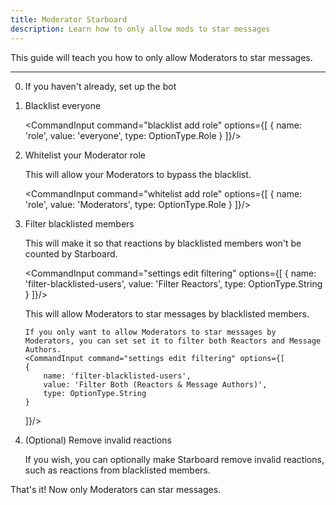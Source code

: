 ```yaml
---
title: Moderator Starboard
description: Learn how to only allow mods to star messages
---
```



This guide will teach you how to only allow Moderators to star messages.

---

<Steps>

0.  If you haven't already, set up the bot

    <LinkCard title="Getting Started" href="../docs/getting-started"/>

1.  Blacklist everyone

    <CommandInput command="blacklist add role" options={[
        {
            name: 'role',
            value: 'everyone',
            type: OptionType.Role
        }
    ]}/>

2.  Whitelist your Moderator role

    This will allow your Moderators to bypass the blacklist.

    <CommandInput command="whitelist add role" options={[
        {
            name: 'role',
            value: 'Moderators',
            type: OptionType.Role
        }
    ]}/>

3.  Filter blacklisted members

    This will make it so that reactions by blacklisted members won't be counted by Starboard.

    <CommandInput command="settings edit filtering" options={[
        {
            name: 'filter-blacklisted-users',
            value: 'Filter Reactors',
            type: OptionType.String
        }
    ]}/>

    <Aside type="note">
        This will allow Moderators to star messages by blacklisted members.
        
        If you only want to allow Moderators to star messages by Moderators, you can set set it to filter both Reactors and Message Authors.
        <CommandInput command="settings edit filtering" options={[
        {
            name: 'filter-blacklisted-users',
            value: 'Filter Both (Reactors & Message Authors)',
            type: OptionType.String
        }
    ]}/>
    </Aside>

4.  (Optional) Remove invalid reactions

    <Aside type="tip">
         If you wish, you can optionally make Starboard remove invalid reactions, such as reactions from blacklisted members.
         <CommandInput command="settings edit filtering" options={[
            {
                name: 'remove-invalid-reactions',
                value: 'True',
                type: OptionType.Boolean,
            }
         ]}/>
    </Aside>

</Steps>

That's it!  Now only Moderators can star messages.

